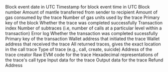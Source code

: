 <ParamField path="block_date">
Block event date in UTC
</ParamField>
<ParamField path="block_time">
Timestamp for block event time in UTC
</ParamField>
<ParamField path="block_number">
Block number
</ParamField>
<ParamField path="value">
Amount of mantle transferred from sender to recipient
</ParamField>
<ParamField path="gas">
Amount of gas consumed by the trace
</ParamField>
<ParamField path="gas_used">
Number of gas units used by the trace
</ParamField>
<ParamField path="block_hash">
Primary key of the block
</ParamField>
<ParamField path="success">
Whether the trace was completed successfully
</ParamField>
<ParamField path="tx_index">
Transaction index
</ParamField>
<ParamField path="subtraces">
Number of subtraces (i.e, number of calls at a particular level within a transaction)
</ParamField>
<ParamField path="error">
Error log
</ParamField>
<ParamField path="tx_success">
Whether the transaction was completed sucessfully
</ParamField>
<ParamField path="tx_hash">
Primary key of the transaction
</ParamField>
<ParamField path="from">
Wallet address that initiated the trace
</ParamField>
<ParamField path="to">
Wallet address that received the trace
</ParamField>
<ParamField path="trace_address">
All returned traces, gives the exact location in the call trace
</ParamField>
<ParamField path="type">
Type of trace (e.g., call, create, suicide)
</ParamField>
<ParamField path="address">
Address of the trace creator
</ParamField>
<ParamField path="code">
Raw EVM code for the trace
</ParamField>
<ParamField path="call_type">
Hexadecimal representations of the trace&#x27;s call type
</ParamField>
<ParamField path="input">
Input data for the trace
</ParamField>
<ParamField path="output">
Output data for the trace
</ParamField>
<ParamField path="refund_address">
Refund Address
</ParamField>
